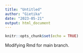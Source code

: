 ```yaml
---
title: "Untitled"
author: "Gietika"
date: "2023-05-21"
output: html_document
---
```


```r
knitr::opts_chunk$set(echo = TRUE)
```

Modifying Rmd for main branch.